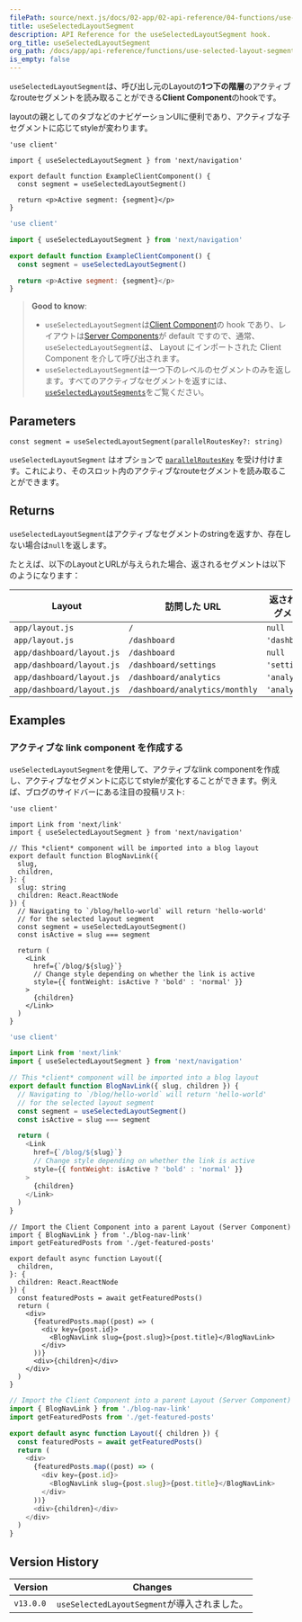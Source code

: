 ```yaml
---
filePath: source/next.js/docs/02-app/02-api-reference/04-functions/use-selected-layout-segment.mdx
title: useSelectedLayoutSegment
description: API Reference for the useSelectedLayoutSegment hook.
org_title: useSelectedLayoutSegment
org_path: /docs/app/api-reference/functions/use-selected-layout-segment
is_empty: false
---
```


`useSelectedLayoutSegment`は、呼び出し元のLayoutの**1つ下の階層**のアクティブなrouteセグメントを読み取ることができる**Client Component**のhookです。

layoutの親としてのタブなどのナビゲーションUIに便利であり、アクティブな子セグメントに応じてstyleが変わります。

```tsx:app/example-client-component.tsx
'use client'

import { useSelectedLayoutSegment } from 'next/navigation'

export default function ExampleClientComponent() {
  const segment = useSelectedLayoutSegment()

  return <p>Active segment: {segment}</p>
}
```

```jsx:app/example-client-component.js
'use client'

import { useSelectedLayoutSegment } from 'next/navigation'

export default function ExampleClientComponent() {
  const segment = useSelectedLayoutSegment()

  return <p>Active segment: {segment}</p>
}
```

> **Good to know**:
>
> - `useSelectedLayoutSegment`は[Client Component](/ja/javascript/next.js/v14/02-app/01-building-your-application/03-rendering/02-client-components)の hook であり、レイアウトは[Server Components](/ja/javascript/next.js/v14/02-app/01-building-your-application/03-rendering/01-server-components)が default ですので、通常、`useSelectedLayoutSegment`は、 Layout にインポートされた Client Component を介して呼び出されます。
> - `useSelectedLayoutSegment`は一つ下のレベルのセグメントのみを返します。すべてのアクティブなセグメントを返すには、[`useSelectedLayoutSegments`](/ja/javascript/next.js/v14/02-app/02-api-reference/04-functions/use-selected-layout-segments)をご覧ください。

## Parameters

```tsx
const segment = useSelectedLayoutSegment(parallelRoutesKey?: string)
```

`useSelectedLayoutSegment` はオプションで [`parallelRoutesKey`](/ja/javascript/next.js/v14/02-app/01-building-your-application/01-routing/10-parallel-routes#useselectedlayoutsegments) を受け付けます。これにより、そのスロット内のアクティブなrouteセグメントを読み取ることができます。

## Returns

`useSelectedLayoutSegment`はアクティブなセグメントのstringを返すか、存在しない場合は`null`を返します。

たとえば、以下のLayoutとURLが与えられた場合、返されるセグメントは以下のようになります：

| Layout | 訪問した URL | 返されたセグメント |
| ------------------------- | ------------------------------ | ---------------- |
| `app/layout.js` | `/` | `null` |
| `app/layout.js` | `/dashboard` | `'dashboard'` |
| `app/dashboard/layout.js` | `/dashboard` | `null` |
| `app/dashboard/layout.js` | `/dashboard/settings` | `'settings'` |
| `app/dashboard/layout.js` | `/dashboard/analytics` | `'analytics'` |
| `app/dashboard/layout.js` | `/dashboard/analytics/monthly` | `'analytics'` |

## Examples

### アクティブな link component を作成する

`useSelectedLayoutSegment`を使用して、アクティブなlink componentを作成し、アクティブなセグメントに応じてstyleが変化することができます。例えば、ブログのサイドバーにある注目の投稿リスト:

```tsx:app/blog/blog-nav-link.tsx
'use client'

import Link from 'next/link'
import { useSelectedLayoutSegment } from 'next/navigation'

// This *client* component will be imported into a blog layout
export default function BlogNavLink({
  slug,
  children,
}: {
  slug: string
  children: React.ReactNode
}) {
  // Navigating to `/blog/hello-world` will return 'hello-world'
  // for the selected layout segment
  const segment = useSelectedLayoutSegment()
  const isActive = slug === segment

  return (
    <Link
      href={`/blog/${slug}`}
      // Change style depending on whether the link is active
      style={{ fontWeight: isActive ? 'bold' : 'normal' }}
    >
      {children}
    </Link>
  )
}
```

```jsx:app/blog/blog-nav-link.js
'use client'

import Link from 'next/link'
import { useSelectedLayoutSegment } from 'next/navigation'

// This *client* component will be imported into a blog layout
export default function BlogNavLink({ slug, children }) {
  // Navigating to `/blog/hello-world` will return 'hello-world'
  // for the selected layout segment
  const segment = useSelectedLayoutSegment()
  const isActive = slug === segment

  return (
    <Link
      href={`/blog/${slug}`}
      // Change style depending on whether the link is active
      style={{ fontWeight: isActive ? 'bold' : 'normal' }}
    >
      {children}
    </Link>
  )
}
```

```tsx:app/blog/layout.tsx
// Import the Client Component into a parent Layout (Server Component)
import { BlogNavLink } from './blog-nav-link'
import getFeaturedPosts from './get-featured-posts'

export default async function Layout({
  children,
}: {
  children: React.ReactNode
}) {
  const featuredPosts = await getFeaturedPosts()
  return (
    <div>
      {featuredPosts.map((post) => (
        <div key={post.id}>
          <BlogNavLink slug={post.slug}>{post.title}</BlogNavLink>
        </div>
      ))}
      <div>{children}</div>
    </div>
  )
}
```

```jsx:app/blog/layout.js
// Import the Client Component into a parent Layout (Server Component)
import { BlogNavLink } from './blog-nav-link'
import getFeaturedPosts from './get-featured-posts'

export default async function Layout({ children }) {
  const featuredPosts = await getFeaturedPosts()
  return (
    <div>
      {featuredPosts.map((post) => (
        <div key={post.id}>
          <BlogNavLink slug={post.slug}>{post.title}</BlogNavLink>
        </div>
      ))}
      <div>{children}</div>
    </div>
  )
}
```

## Version History

| Version | Changes |
| --------- | -------------------------------------- |
| `v13.0.0` | `useSelectedLayoutSegment`が導入されました。|
